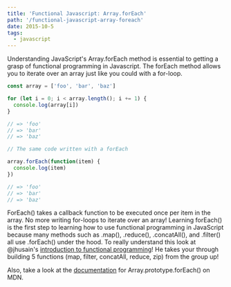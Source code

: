 ```yaml
---
title: 'Functional Javascript: Array.forEach'
path: '/functional-javascript-array-foreach'
date: 2015-10-5
tags:
  - javascript
---
```


Understanding JavaScript's Array.forEach method is essential to getting a grasp of functional programming in Javascript.
The forEach method allows you to iterate over an array just like you could with a for-loop.

```js
const array = ['foo', 'bar', 'baz']

for (let i = 0; i < array.length(); i += 1) {
  console.log(array[i])
}

// => 'foo'
// => 'bar'
// => 'baz'

// The same code written with a forEach

array.forEach(function(item) {
  console.log(item)
})

// => 'foo'
// => 'bar'
// => 'baz'
```

ForEach() takes a callback function to be executed once per item in the array. No more writing for-loops to iterate over
an array! Learning forEach() is the first step to learning how to use functional programming in JavaScript because many methods
such as .map(), .reduce(), .concatAll(), and .filter() all use .forEach() under the hood. To really understand this look
at @jhusain's [introduction to functional programming](http://reactivex.io/learnrx/)! He takes your through building 5 functions (map, filter, concatAll,
reduce, zip) from the group up!

Also, take a look at the [documentation](https://developer.mozilla.org/en-US/docs/Web/JavaScript/Reference/Global_Objects/Array/forEach)
for Array.prototype.forEach() on MDN.
